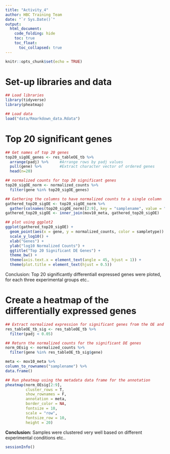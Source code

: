 ```yaml
---
title: "Activity_4"
author: HBC Training Team
date: "`r Sys.Date()`"
output: 
  html_document:
    code_folding: hide
    toc: true
    toc_float:
      toc_collapsed: true
---
```


```r
knitr::opts_chunk$set(echo = TRUE)
```

# Set-up libraries and data

``` r
## Load libraries
library(tidyverse)
library(pheatmap)

## Load data
load("data/Rmarkdown_data.Rdata")
```

# Top 20 significant genes

```r
## Get names of top 20 genes
top20_sigOE_genes <- res_tableOE_tb %>% 
  arrange(padj) %>% 	#Arrange rows by padj values
  pull(gene) %>% 		#Extract character vector of ordered genes
  head(n=20)	

## normalized counts for top 20 significant genes
top20_sigOE_norm <- normalized_counts %>%
  filter(gene %in% top20_sigOE_genes)

## Gathering the columns to have normalized counts to a single column
gathered_top20_sigOE <- top20_sigOE_norm %>%
  gather(colnames(top20_sigOE_norm)[2:9], key = "samplename", value = "normalized_counts")
gathered_top20_sigOE <- inner_join(mov10_meta, gathered_top20_sigOE)

## plot using ggplot2
ggplot(gathered_top20_sigOE) +
  geom_point(aes(x = gene, y = normalized_counts, color = sampletype)) +
  scale_y_log10() +
  xlab("Genes") +
  ylab("log10 Normalized Counts") +
  ggtitle("Top 20 Significant DE Genes") +
  theme_bw() +
  theme(axis.text.x = element_text(angle = 45, hjust = 1)) +
  theme(plot.title = element_text(hjust = 0.5))
```

Conclusion: Top 20 significantly differentiall expressed genes were ploted, for each three experimental groups etc..

# Create a heatmap of the differentially expressed genes

```r
## Extract normalized expression for significant genes from the OE and control samples (2:4 and 7:9)
res_tableOE_tb_sig <- res_tableOE_tb %>%
  filter(padj < 0.05)

## Return the normalized counts for the significant DE genes
norm_OEsig <- normalized_counts %>% 
  filter(gene %in% res_tableOE_tb_sig$gene) 

meta <- mov10_meta %>%
column_to_rownames("samplename") %>%
data.frame()

## Run pheatmap using the metadata data frame for the annotation
pheatmap(norm_OEsig[2:9], 
         cluster_rows = T, 
         show_rownames = F,
         annotation = meta, 
         border_color = NA, 
         fontsize = 10, 
         scale = "row", 
         fontsize_row = 10, 
         height = 20)
```

**Conclusion:** Samples were clustered very well based on different experimental conditions etc..

```r
sessionInfo()
```
